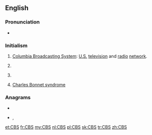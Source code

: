 {{also|CBs|C♭s‎}}
==English==

===Pronunciation===
* {{rhymes|ɛs|lang=en}}

===Initialism===
{{rfc-header|Initialism}}
{{en-initialism}}

# [[wikipedia:CBS|Columbia Broadcasting System]]: [[United States|U.S.]] [[television]] and [[radio]] [[network]].
# {{lb|en|education}} {{initialism of|[[w:List of Christian Brothers schools|Christian Brothers School]]|lang=en}}
# {{lb|en|software}} {{initialism of|Component-Based Servicing|lang=en}}
# [[Charles Bonnet syndrome]]

===Anagrams===
* {{l|en|BCS}}
* {{l|en|BSc}}, {{l|en|BSC}}

[[et:CBS]]
[[fr:CBS]]
[[my:CBS]]
[[nl:CBS]]
[[pl:CBS]]
[[sk:CBS]]
[[tr:CBS]]
[[zh:CBS]]